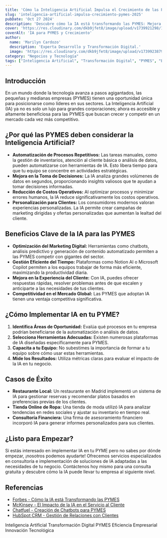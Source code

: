 ```yaml
---
title: 'Cómo la Inteligencia Artificial Impulsa el Crecimiento de las PYMES en 2025'
slug: 'inteligencia-artificial-impulsa-crecimiento-pymes-2025'
pubDate: 'Oct 27 2024'
description: 'Descubre cómo la IA está transformando las PYMES: Mejora la eficiencia, aumenta ventas y optimiza procesos.'
cover: 'https://res.cloudinary.com/dkb9jfet8/image/upload/v1739921298/1img_rznvhn.jpg'
coverAlt: 'IA para PYMES y Crecimiento'
author:
  name: 'Marilyn Cardozo'
  description: 'Experta Desarrollo y Transformación Digital.'
  image: 'https://res.cloudinary.com/dkb9jfet8/image/upload/v1739923879/marilyn_s2mi4a.png'
category: "Negocios y Tecnología"
tags: ["Inteligencia Artificial", "Transformación Digital", "PYMES", "Eficiencia Empresarial", "Innovación Tecnológica"]
---
```


<h2 id="introduccion">Introducción</h2>

En un mundo donde la tecnología avanza a pasos agigantados, las pequeñas y medianas empresas (PYMES) tienen una oportunidad única para posicionarse como líderes en sus sectores. La Inteligencia Artificial (IA) ya no es solo un lujo para grandes corporaciones; ahora es accesible y altamente beneficiosa para las PYMES que buscan crecer y competir en un mercado cada vez más competitivo.

<h2 id="por-que-ia-pymes">
  ¿Por qué las PYMES deben considerar la Inteligencia Artificial?
</h2>
<ul>
  <li>
    <strong>Automatización de Procesos Repetitivos:</strong> Las tareas
    manuales, como la gestión de inventarios, atención al cliente básica o
    análisis de datos, pueden automatizarse con herramientas de IA. Esto libera
    tiempo para que tu equipo se concentre en actividades estratégicas.
  </li>
  <li>
    <strong>Mejora en la Toma de Decisiones:</strong> La IA analiza grandes
    volúmenes de datos en segundos, proporcionando insights valiosos que te
    ayudan a tomar decisiones informadas.
  </li>
  <li>
    <strong>Reducción de Costos Operativos:</strong> Al optimizar procesos y
    minimizar errores humanos, la IA reduce significativamente los costos
    operativos.
  </li>
  <li>
    <strong>Personalización para Clientes:</strong> Los consumidores modernos
    valoran experiencias personalizadas. La IA permite crear campañas de
    marketing dirigidas y ofertas personalizadas que aumentan la lealtad del
    cliente.
  </li>
</ul>

<h2 id="beneficios-ia-pymes">Beneficios Clave de la IA para las PYMES</h2>
<ul>
  <li>
    <strong>Optimización del Marketing Digital:</strong> Herramientas como
    chatbots, análisis predictivo y generación de contenido automatizado
    permiten a las PYMES competir con gigantes del sector.
  </li>
  <li>
    <strong>Gestión Eficiente del Tiempo:</strong> Plataformas como Notion AI o
    Microsoft Copilot permiten a los equipos trabajar de forma más eficiente,
    maximizando la productividad diaria.
  </li>
  <li>
    <strong>Mejora en la Experiencia del Cliente:</strong> Con IA, puedes
    ofrecer respuestas rápidas, resolver problemas antes de que escalen y
    anticiparte a las necesidades de tus clientes.
  </li>
  <li>
    <strong>Competitividad en el Mercado Global:</strong> Las PYMES que adoptan
    IA tienen una ventaja competitiva significativa.
  </li>
</ul>

<h2 id="como-implementar-ia">¿Cómo Implementar IA en tu PYME?</h2>
<ol>
  <li>
    <strong>Identifica Áreas de Oportunidad:</strong> Evalúa qué procesos en tu
    empresa podrían beneficiarse de la automatización o análisis de datos.
  </li>
  <li>
    <strong>Selecciona Herramientas Adecuadas:</strong> Existen numerosas
    plataformas de IA diseñadas específicamente para PYMES.
  </li>
  <li>
    <strong>Capacita a tu Equipo:</strong> No subestimes la importancia de
    formar a tu equipo sobre cómo usar estas herramientas.
  </li>
  <li>
    <strong>Mide los Resultados:</strong> Utiliza métricas claras para evaluar
    el impacto de la IA en tu negocio.
  </li>
</ol>

<h2 id="casos-exito">Casos de Éxito</h2>
<ul>
  <li>
    <strong>Restaurante Local:</strong> Un restaurante en Madrid implementó un
    sistema de IA para gestionar reservas y recomendar platos basados en
    preferencias previas de los clientes.
  </li>
  <li>
    <strong>Tienda Online de Ropa:</strong> Una tienda de moda utilizó IA para
    analizar tendencias en redes sociales y ajustar su inventario en tiempo
    real.
  </li>
  <li>
    <strong>Consultoría Financiera:</strong> Una firma de asesoramiento
    financiero incorporó IA para generar informes personalizados para sus
    clientes.
  </li>
</ul>

<h2 id="conclusion">¿Listo para Empezar?</h2>

Si estás interesado en implementar IA en tu PYME pero no sabes por dónde empezar, ¡nosotros podemos ayudarte! Ofrecemos servicios especializados en consultoría e implementación de soluciones de IA adaptadas a las necesidades de tu negocio. Contáctenos hoy mismo para una consulta gratuita y descubre cómo la IA puede llevar tu empresa al siguiente nivel.

<h2 id="referencias">Referencias</h2>
<ul>
  <li>
    <a
      href="https://www.forbes.com/?spm=5aebb161.6b6f123d.0.0.443e5171dKSqDv"
      target="_blank"
      rel="noopener noreferrer"
    >
      Forbes - Cómo la IA está Transformando las PYMES
    </a>
  </li>
  <li>
    <a
      href="https://www.mckinsey.com/?spm=5aebb161.6b6f123d.0.0.443e5171dKSqDv"
      target="_blank"
      rel="noopener noreferrer"
    >
      McKinsey - El Impacto de la IA en el Servicio al Cliente
    </a>
  </li>
  <li>
    <a href="https://chatfuel.com/" target="_blank" rel="noopener noreferrer">
      Chatfuel - Creación de Chatbots para PYMES
    </a>
  </li>
  <li>
    <a
      href="https://www.hubspot.com/?spm=5aebb161.6b6f123d.0.0.443e5171dKSqDv"
      target="_blank"
      rel="noopener noreferrer"
    >
      HubSpot CRM - Gestión de Relaciones con Clientes
    </a>
  </li>
</ul>

<div class="flex flex-wrap gap-2 mt-8">
  <span class="inline-block px-3 py-1 bg-primary-100 text-primary-700 text-xs font-semibold rounded-full shadow-sm">
    Inteligencia Artificial
  </span>
  <span class="inline-block px-3 py-1 bg-primary-100 text-primary-700 text-xs font-semibold rounded-full shadow-sm">
    Transformación Digital
  </span>
  <span class="inline-block px-3 py-1 bg-primary-100 text-primary-700 text-xs font-semibold rounded-full shadow-sm">
    PYMES
  </span>
  <span class="inline-block px-3 py-1 bg-primary-100 text-primary-700 text-xs font-semibold rounded-full shadow-sm">
    Eficiencia Empresarial
  </span>
  <span class="inline-block px-3 py-1 bg-primary-100 text-primary-700 text-xs font-semibold rounded-full shadow-sm">
    Innovación Tecnológica
  </span>
</div>
